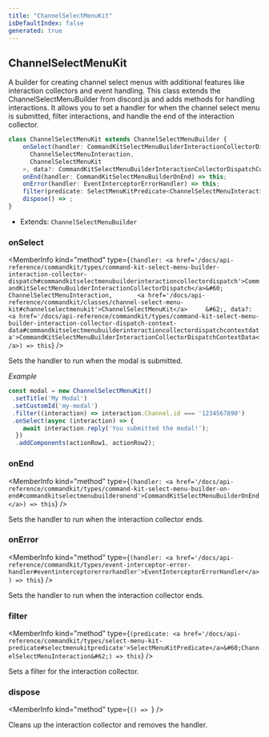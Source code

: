 ```yaml
---
title: "ChannelSelectMenuKit"
isDefaultIndex: false
generated: true
---
```



<!-- This file was generated from the CommandKit source. Do not modify. Instead, re-run the "docgen" script -->


## ChannelSelectMenuKit

<GenerationInfo sourceFile="packages/commandkit/src/components/interactive/select-menu/ChannelSelectMenuKit.ts" sourceLine="40" packageName="commandkit" />

A builder for creating channel select menus with additional features like interaction collectors and event handling.
This class extends the ChannelSelectMenuBuilder from discord.js and adds methods for handling interactions.
It allows you to set a handler for when the channel select menu is submitted, filter interactions, and handle the end of the interaction collector.

```ts title="Signature"
class ChannelSelectMenuKit extends ChannelSelectMenuBuilder {
    onSelect(handler: CommandKitSelectMenuBuilderInteractionCollectorDispatch<
      ChannelSelectMenuInteraction,
      ChannelSelectMenuKit
    >, data?: CommandKitSelectMenuBuilderInteractionCollectorDispatchContextData) => this;
    onEnd(handler: CommandKitSelectMenuBuilderOnEnd) => this;
    onError(handler: EventInterceptorErrorHandler) => this;
    filter(predicate: SelectMenuKitPredicate<ChannelSelectMenuInteraction>) => this;
    dispose() => ;
}
```
* Extends: <code>ChannelSelectMenuBuilder</code>



<div className="members-wrapper">

### onSelect

<MemberInfo kind="method" type={`(handler: <a href='/docs/api-reference/commandkit/types/command-kit-select-menu-builder-interaction-collector-dispatch#commandkitselectmenubuilderinteractioncollectordispatch'>CommandKitSelectMenuBuilderInteractionCollectorDispatch</a>&#60;       ChannelSelectMenuInteraction,       <a href='/docs/api-reference/commandkit/classes/channel-select-menu-kit#channelselectmenukit'>ChannelSelectMenuKit</a>     &#62;, data?: <a href='/docs/api-reference/commandkit/types/command-kit-select-menu-builder-interaction-collector-dispatch-context-data#commandkitselectmenubuilderinteractioncollectordispatchcontextdata'>CommandKitSelectMenuBuilderInteractionCollectorDispatchContextData</a>) => this`}   />

Sets the handler to run when the modal is submitted.



*Example*

```ts
const modal = new ChannelSelectMenuKit()
 .setTitle('My Modal')
 .setCustomId('my-modal')
 .filter((interaction) => interaction.Channel.id === '1234567890')
 .onSelect(async (interaction) => {
    await interaction.reply('You submitted the modal!');
  })
  .addComponents(actionRow1, actionRow2);
```
### onEnd

<MemberInfo kind="method" type={`(handler: <a href='/docs/api-reference/commandkit/types/command-kit-select-menu-builder-on-end#commandkitselectmenubuilderonend'>CommandKitSelectMenuBuilderOnEnd</a>) => this`}   />

Sets the handler to run when the interaction collector ends.
### onError

<MemberInfo kind="method" type={`(handler: <a href='/docs/api-reference/commandkit/types/event-interceptor-error-handler#eventinterceptorerrorhandler'>EventInterceptorErrorHandler</a>) => this`}   />

Sets the handler to run when the interaction collector ends.
### filter

<MemberInfo kind="method" type={`(predicate: <a href='/docs/api-reference/commandkit/types/select-menu-kit-predicate#selectmenukitpredicate'>SelectMenuKitPredicate</a>&#60;ChannelSelectMenuInteraction&#62;) => this`}   />

Sets a filter for the interaction collector.
### dispose

<MemberInfo kind="method" type={`() => `}   />

Cleans up the interaction collector and removes the handler.


</div>
